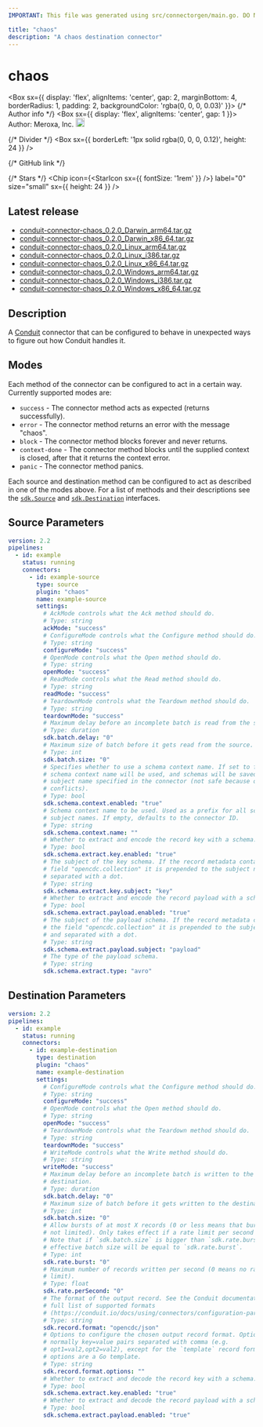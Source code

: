 ```yaml
---
IMPORTANT: This file was generated using src/connectorgen/main.go. DO NOT EDIT.

title: "chaos"
description: "A chaos destination connector"
---
```



# chaos

<Box sx={{
  display: 'flex',
  alignItems: 'center',
  gap: 2,
  marginBottom: 4,
  borderRadius: 1,
  padding: 2,
  backgroundColor: 'rgba(0, 0, 0, 0.03)'
}}>
  {/* Author info */}
  <Box sx={{ display: 'flex', alignItems: 'center', gap: 1 }}>
    <span>Author: Meroxa, Inc.</span>
    <Tooltip title="Created by the Conduit team">
      <img src='/img/conduit/conduit-ring.png' width='18' alt="Conduit team logo" />
    </Tooltip>
  </Box>

  {/* Divider */}
  <Box sx={{ borderLeft: '1px solid rgba(0, 0, 0, 0.12)', height: 24 }} />

  {/* GitHub link */}
  <Link
    href="https://github.com/conduitio-labs/conduit-connector-chaos"
    target="_blank"
    sx={{
      display: 'flex',
      alignItems: 'center',
      gap: 0.5,
      color: 'inherit',
      textDecoration: 'none',
      '&:hover': {
        textDecoration: 'underline'
      }
    }}
  >
    <GitHubIcon sx={{ fontSize: '1.5rem' }} />
  </Link>

  {/* Stars */}
  <Chip
    icon={<StarIcon sx={{ fontSize: '1rem' }} />}
    label="0"
    size="small"
    sx={{ height: 24 }}
  />
</Box>

## Latest release

- [conduit-connector-chaos_0.2.0_Darwin_arm64.tar.gz](https://conduit.gateway.scarf.sh/connector/download/conduitio-labs/conduit-connector-chaos/releases/download/v0.2.0/conduit-connector-chaos_0.2.0_Darwin_arm64.tar.gz)
- [conduit-connector-chaos_0.2.0_Darwin_x86_64.tar.gz](https://conduit.gateway.scarf.sh/connector/download/conduitio-labs/conduit-connector-chaos/releases/download/v0.2.0/conduit-connector-chaos_0.2.0_Darwin_x86_64.tar.gz)
- [conduit-connector-chaos_0.2.0_Linux_arm64.tar.gz](https://conduit.gateway.scarf.sh/connector/download/conduitio-labs/conduit-connector-chaos/releases/download/v0.2.0/conduit-connector-chaos_0.2.0_Linux_arm64.tar.gz)
- [conduit-connector-chaos_0.2.0_Linux_i386.tar.gz](https://conduit.gateway.scarf.sh/connector/download/conduitio-labs/conduit-connector-chaos/releases/download/v0.2.0/conduit-connector-chaos_0.2.0_Linux_i386.tar.gz)
- [conduit-connector-chaos_0.2.0_Linux_x86_64.tar.gz](https://conduit.gateway.scarf.sh/connector/download/conduitio-labs/conduit-connector-chaos/releases/download/v0.2.0/conduit-connector-chaos_0.2.0_Linux_x86_64.tar.gz)
- [conduit-connector-chaos_0.2.0_Windows_arm64.tar.gz](https://conduit.gateway.scarf.sh/connector/download/conduitio-labs/conduit-connector-chaos/releases/download/v0.2.0/conduit-connector-chaos_0.2.0_Windows_arm64.tar.gz)
- [conduit-connector-chaos_0.2.0_Windows_i386.tar.gz](https://conduit.gateway.scarf.sh/connector/download/conduitio-labs/conduit-connector-chaos/releases/download/v0.2.0/conduit-connector-chaos_0.2.0_Windows_i386.tar.gz)
- [conduit-connector-chaos_0.2.0_Windows_x86_64.tar.gz](https://conduit.gateway.scarf.sh/connector/download/conduitio-labs/conduit-connector-chaos/releases/download/v0.2.0/conduit-connector-chaos_0.2.0_Windows_x86_64.tar.gz)

## Description

A [Conduit](https://conduit.io) connector that can be configured to behave in
unexpected ways to figure out how Conduit handles it.

## Modes

Each method of the connector can be configured to act in a certain way.
Currently supported modes are:

- `success` - The connector method acts as expected (returns successfully).
- `error` - The connector method returns an error with the message "chaos".
- `block` - The connector method blocks forever and never returns.
- `context-done` - The connector method blocks until the supplied context is
  closed, after that it returns the context error.
- `panic` - The connector method panics.

Each source and destination method can be configured to act as described in one
of the modes above. For a list of methods and their descriptions see the [
`sdk.Source`](https://pkg.go.dev/github.com/conduitio/conduit-connector-sdk#Source)
and [
`sdk.Destination`](https://pkg.go.dev/github.com/conduitio/conduit-connector-sdk#Destination)
interfaces.

## Source Parameters

```yaml
version: 2.2
pipelines:
  - id: example
    status: running
    connectors:
      - id: example-source
        type: source
        plugin: "chaos"
        name: example-source
        settings:
          # AckMode controls what the Ack method should do.
          # Type: string
          ackMode: "success"
          # ConfigureMode controls what the Configure method should do.
          # Type: string
          configureMode: "success"
          # OpenMode controls what the Open method should do.
          # Type: string
          openMode: "success"
          # ReadMode controls what the Read method should do.
          # Type: string
          readMode: "success"
          # TeardownMode controls what the Teardown method should do.
          # Type: string
          teardownMode: "success"
          # Maximum delay before an incomplete batch is read from the source.
          # Type: duration
          sdk.batch.delay: "0"
          # Maximum size of batch before it gets read from the source.
          # Type: int
          sdk.batch.size: "0"
          # Specifies whether to use a schema context name. If set to false, no
          # schema context name will be used, and schemas will be saved with the
          # subject name specified in the connector (not safe because of name
          # conflicts).
          # Type: bool
          sdk.schema.context.enabled: "true"
          # Schema context name to be used. Used as a prefix for all schema
          # subject names. If empty, defaults to the connector ID.
          # Type: string
          sdk.schema.context.name: ""
          # Whether to extract and encode the record key with a schema.
          # Type: bool
          sdk.schema.extract.key.enabled: "true"
          # The subject of the key schema. If the record metadata contains the
          # field "opencdc.collection" it is prepended to the subject name and
          # separated with a dot.
          # Type: string
          sdk.schema.extract.key.subject: "key"
          # Whether to extract and encode the record payload with a schema.
          # Type: bool
          sdk.schema.extract.payload.enabled: "true"
          # The subject of the payload schema. If the record metadata contains
          # the field "opencdc.collection" it is prepended to the subject name
          # and separated with a dot.
          # Type: string
          sdk.schema.extract.payload.subject: "payload"
          # The type of the payload schema.
          # Type: string
          sdk.schema.extract.type: "avro"
```

## Destination Parameters

```yaml
version: 2.2
pipelines:
  - id: example
    status: running
    connectors:
      - id: example-destination
        type: destination
        plugin: "chaos"
        name: example-destination
        settings:
          # ConfigureMode controls what the Configure method should do.
          # Type: string
          configureMode: "success"
          # OpenMode controls what the Open method should do.
          # Type: string
          openMode: "success"
          # TeardownMode controls what the Teardown method should do.
          # Type: string
          teardownMode: "success"
          # WriteMode controls what the Write method should do.
          # Type: string
          writeMode: "success"
          # Maximum delay before an incomplete batch is written to the
          # destination.
          # Type: duration
          sdk.batch.delay: "0"
          # Maximum size of batch before it gets written to the destination.
          # Type: int
          sdk.batch.size: "0"
          # Allow bursts of at most X records (0 or less means that bursts are
          # not limited). Only takes effect if a rate limit per second is set.
          # Note that if `sdk.batch.size` is bigger than `sdk.rate.burst`, the
          # effective batch size will be equal to `sdk.rate.burst`.
          # Type: int
          sdk.rate.burst: "0"
          # Maximum number of records written per second (0 means no rate
          # limit).
          # Type: float
          sdk.rate.perSecond: "0"
          # The format of the output record. See the Conduit documentation for a
          # full list of supported formats
          # (https://conduit.io/docs/using/connectors/configuration-parameters/output-format).
          # Type: string
          sdk.record.format: "opencdc/json"
          # Options to configure the chosen output record format. Options are
          # normally key=value pairs separated with comma (e.g.
          # opt1=val2,opt2=val2), except for the `template` record format, where
          # options are a Go template.
          # Type: string
          sdk.record.format.options: ""
          # Whether to extract and decode the record key with a schema.
          # Type: bool
          sdk.schema.extract.key.enabled: "true"
          # Whether to extract and decode the record payload with a schema.
          # Type: bool
          sdk.schema.extract.payload.enabled: "true"
```
